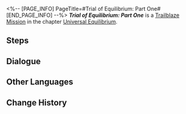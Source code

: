 <%-- [PAGE_INFO]
PageTitle=#Trial of Equilibrium: Part One#
[END_PAGE_INFO] --%>
{{Stub|Dialogue.}}
{{Mission Infobox
|id            = 4020101
|title         = 
|image         = Mission Trial of Equilibrium Part One.png{{subst:void|<!--$UPLOAD:<<SpriteOutput/Chronicle/4020101.png>-<Mission Trial of Equilibrium Part One.png>-<Fate's Atlas Images>>-->}}
|type          = Trailblaze
|event_name    = 
|chapter       = Universal Equilibrium
|requirements  = 
* [[Trailblaze Mission]] ''[[Not Good With Farewells]]'' completed
* Reach [[Trailblaze Level]] 20
* [[Trailblaze Mission]] ''[[Not Good With Farewells]]'' completed
* Reach [[Trailblaze Level]] 20
|summary       = You have completed the first trial of the Equilibrium, further establishing the equilibrium between yourself and the universe.
|characters    = Trailblazer
|startLocation = [[<!--starting world-->]] - [[<!--starting area-->]]
|world         = <!--starting world-->
|area          = <!--starting area-->
|prev          = Not Good With Farewells
|next          = Not Good With Farewells
|rewards       = Trailblaze Timer*1; Star Rail Pass*3; Traveler's Guide*5; Refined Aether*4; Cosmic Fried Rice*5; Credit*30,000
}}
'''''Trial of Equilibrium: Part One''''' is a [[Trailblaze Mission]] in the chapter [[Universal Equilibrium]].

==Steps==


<!--
==Gameplay Notes==

--><!--
==Trial Character==

-->
==Dialogue==
{{Stub Dialogue}}


==Other Languages==
{{Other Languages
|en   = Trial of Equilibrium: Part One
|zhs  = 「均衡」的试炼•壹
|zht  = 「均衡」的試煉•壹
|ja   = 「均衡」の試練・一
|ko   = 「균형」의 시련•1
|es   = Prueba del Equilibrio (I)
|fr   = Épreuve de l'Équilibre &mdash; Première&nbsp;partie
|ru   = Испытание Равновесия I
|th   = บททดสอบแห่งความสมดุล - 1
|vi   = Rèn Luyện Cân Bằng-1
|de   = Prüfung der Balance&nbsp;– Eins
|id   = Ujian Equilibrium (I)
|pt   = Prova do Equilíbrio: Parte Um
}}

==Change History==
{{Change History|1.0}}
